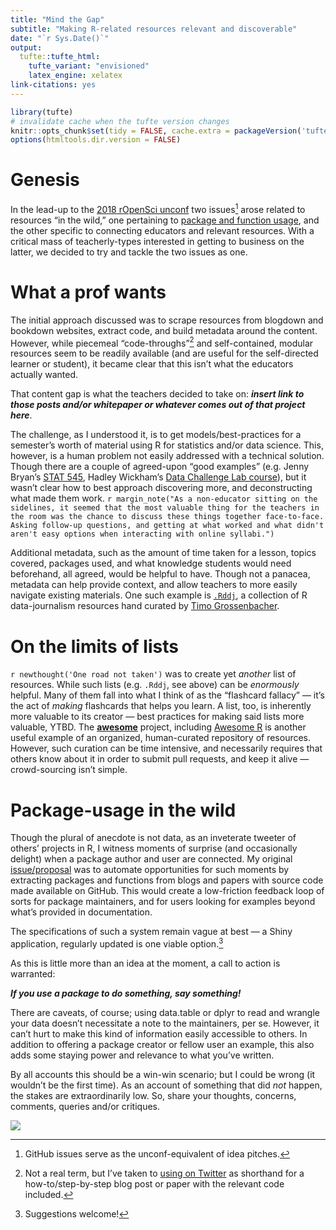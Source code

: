 ```yaml
---
title: "Mind the Gap"
subtitle: "Making R-related resources relevant and discoverable"
date: "`r Sys.Date()`"
output:
  tufte::tufte_html:
    tufte_variant: "envisioned"
    latex_engine: xelatex
link-citations: yes
---
```


```r
library(tufte)
# invalidate cache when the tufte version changes
knitr::opts_chunk$set(tidy = FALSE, cache.extra = packageVersion('tufte'))
options(htmltools.dir.version = FALSE)
```

# Genesis

In the lead-up to the [2018 rOpenSci unconf](http://unconf18.ropensci.org/) two
issues[^1] arose related to resources "in the wild," one pertaining to 
[package and function usage](https://github.com/ropensci/unconf18/issues/48), and 
the other specific to connecting educators and relevant resources. With a
critical mass of teacherly-types interested in getting to business on the
latter, we decided to try and tackle the two issues as one.

# What a prof wants

The initial approach discussed was to scrape resources from blogdown and
bookdown websites, extract code, and build metadata around the content. However,
while piecemeal "code-throughs"[^2] and self-contained, modular resources
seem to be readily available (and are useful for the self-directed learner or
student), it became clear that this isn't what the educators actually wanted.

That content gap is what the teachers decided to take on: ***insert link to
those posts and/or whitepaper or whatever comes out of that project here***.

The challenge, as I understood it, is to get models/best-practices for a
semester's worth of material using R for statistics and/or data science. This,
however, is a human problem not easily addressed with a technical solution.
Though there are a couple of agreed-upon "good examples" (e.g. Jenny Bryan's
[STAT 545](http://stat545.com/index.html), Hadley Wickham's 
[Data Challenge Lab course](https://dcl-2017-04.github.io/curriculum/)), but it 
wasn't clear how to best approach discovering more, and deconstructing what 
made them work. `r margin_note("As a non-educator sitting on the sidelines, it seemed that the most valuable thing for the teachers in the room was the chance to discuss these things together face-to-face. Asking follow-up questions, and getting at what worked and what didn't aren't easy options when interacting with online syllabi.")`

Additional metadata, such as the amount of time taken for a lesson, topics
covered, packages used, and what knowledge students would need beforehand,
all agreed, would be helpful to have. Though not a panacea, metadata can
help provide context, and allow teachers to more easily navigate existing
materials. One such example is [`.Rddj`](https://rddj.info/"), a collection
of R data-journalism resources hand curated by 
[Timo Grossenbacher](https://timogrossenbacher.ch/).

# On the limits of lists

`r newthought('One road not taken')` was to create yet _another_ list of
resources. While such lists (e.g. `.Rddj`, see above) can be _enormously_
helpful. Many of them fall into what I think of as the "flashcard fallacy"
— it's the act of _making_ flashcards that helps you learn. A list, too, is
inherently more valuable to its creator — best practices for making said lists
more valuable, YTBD. The [**awesome**](https://github.com/sindresorhus/awesome)
project, including [Awesome R](https://github.com/qinwf/awesome-R) is another
useful example of an organized, human-curated repository of resources. However,
such curation can be time intensive, and necessarily requires that others know
about it in order to submit pull requests, and keep it alive — crowd-sourcing
isn't simple.

# Package-usage in the wild

Though the plural of anecdote is not data, as an inveterate tweeter of others'
projects in R, I witness moments of surprise (and occasionally delight) when
a package author and user are connected. My original [issue/proposal](https://github.com/ropensci/unconf18/issues/48) was to automate 
opportunities for such moments by extracting packages and functions from blogs 
and papers with source code made available on GitHub. This would create a 
low-friction feedback loop of sorts for package maintainers, and for users looking 
for examples beyond what's provided in documentation.

The specifications of such a system remain vague at best — a Shiny application,
regularly updated is one viable option.[^3]

As this is little more than an idea at the moment, a call to action is warranted:

  **_If you use a package to do something, say something!_**

There are caveats, of course; using data.table or dplyr to read and wrangle your
data doesn't necessitate a note to the maintainers, per se. However, it can't
hurt to make this kind of information easily accessible to others. In addition
to offering a package creator or fellow user an example, this also adds some
staying power and relevance to what you've written.

By all accounts this should be a win-win scenario; but I could be wrong (it
wouldn't be the first time). As an account of something that did _not_ happen,
the stakes are extraordinarily low. So, share your thoughts, concerns, comments, 
queries and/or critiques.

![](https://i.imgur.com/y0zMzIY.gif)

[^1]: GitHub issues serve as the unconf-equivalent of idea pitches. 
[^2]: Not a real term, but I've taken to [using on Twitter](https://twitter.com/search?f=tweets&vertical=default&q=code%20through%20from%20%3A%40dataandme&src=typd) as shorthand for a how-to/step-by-step blog post or paper with the relevant code included. 
[^3]: Suggestions welcome!
